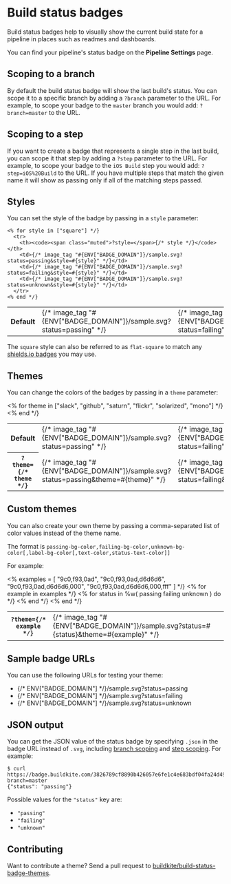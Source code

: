 # Build status badges

Build status badges help to visually show the current build state for a pipeline in places such as readmes and dashboards.

You can find your pipeline's status badge on the **Pipeline Settings** page.


## Scoping to a branch

By default the build status badge will show the last build's status. You can scope it to a specific branch by adding a `?branch` parameter to the URL. For example, to scope your badge to the `master` branch you would add: `?branch=master` to the URL.

## Scoping to a step

If you want to create a badge that represents a single step in the last build, you can scope it that step by adding a `?step` parameter to the URL. For example, to scope your badge to the `iOS Build` step you would add: `?step=iOS%20Build` to the URL. If you have multiple steps that match the given name it will show as passing only if all of the matching steps passed.

## Styles

You can set the style of the badge by passing in a `style` parameter:

<!-- vale off -->
<table class="status-badges__examples">
  <tbody>
    <tr>
      <th>Default</th>
      <td>{/* image_tag "#{ENV["BADGE_DOMAIN"]}/sample.svg?status=passing" */}</td>
      <td>{/* image_tag "#{ENV["BADGE_DOMAIN"]}/sample.svg?status=failing" */}</td>
      <td>{/* image_tag "#{ENV["BADGE_DOMAIN"]}/sample.svg?status=unknown" */}</td>
    </tr>

    <% for style in ["square"] */}
      <tr>
        <th><code><span class="muted">?style=</span>{/* style */}</code></th>
        <td>{/* image_tag "#{ENV["BADGE_DOMAIN"]}/sample.svg?status=passing&style=#{style}" */}</td>
        <td>{/* image_tag "#{ENV["BADGE_DOMAIN"]}/sample.svg?status=failing&style=#{style}" */}</td>
        <td>{/* image_tag "#{ENV["BADGE_DOMAIN"]}/sample.svg?status=unknown&style=#{style}" */}</td>
      </tr>
    <% end */}
  </tbody>
</table>
<!-- vale on -->

The `square` style can also be referred to as `flat-square` to match any [shields.io badges](http://shields.io) you may use.

## Themes

You can change the colors of the badges by passing in a `theme` parameter:

<!-- vale off -->
<table class="status-badges__examples">
  <tbody>
    <tr>
      <th>Default</th>
      <td>{/* image_tag "#{ENV["BADGE_DOMAIN"]}/sample.svg?status=passing" */}</td>
      <td>{/* image_tag "#{ENV["BADGE_DOMAIN"]}/sample.svg?status=failing" */}</td>
      <td>{/* image_tag "#{ENV["BADGE_DOMAIN"]}/sample.svg?status=unknown" */}</td>
    </tr>
    <% for theme in ["slack", "github", "saturn", "flickr", "solarized", "mono"] */}
      <tr>
        <th><code><span class="muted">?theme=</span>{/* theme */}</code></th>
        <td>{/* image_tag "#{ENV["BADGE_DOMAIN"]}/sample.svg?status=passing&theme=#{theme}" */}</td>
        <td>{/* image_tag "#{ENV["BADGE_DOMAIN"]}/sample.svg?status=failing&theme=#{theme}" */}</td>
        <td>{/* image_tag "#{ENV["BADGE_DOMAIN"]}/sample.svg?status=unknown&theme=#{theme}" */}</td>
      </tr>
    <% end */}
  </tbody>
</table>
<!-- vale on -->

## Custom themes

You can also create your own theme by passing a comma-separated list of color values instead of the theme name.

The format is `passing-bg-color,failing-bg-color,unknown-bg-color[,label-bg-color[,text-color,status-text-color]]`

For example:

<!-- vale off -->
<table class="status-badges__examples">
  <tbody>
    <%
      examples = [
        "9c0,f93,0ad",
        "9c0,f93,0ad,d6d6d6",
        "9c0,f93,0ad,d6d6d6,000",
        "9c0,f93,0ad,d6d6d6,000,fff"
      ]
    */}
    <% for example in examples */}
      <tr>
        <th><code><span class="muted">?theme=</span>{/* example */}</code></th>
        <% for status in %w( passing failing unknown ) do */}
          <td>{/* image_tag "#{ENV["BADGE_DOMAIN"]}/sample.svg?status=#{status}&theme=#{example}" */}</td>
        <% end */}
      </tr>
    <% end */}
  </tbody>
</table>
<!-- vale on -->

## Sample badge URLs

You can use the following URLs for testing your theme:

* {/* ENV["BADGE_DOMAIN"] */}/sample.svg?status=passing
* {/* ENV["BADGE_DOMAIN"] */}/sample.svg?status=failing
* {/* ENV["BADGE_DOMAIN"] */}/sample.svg?status=unknown

## JSON output

You can get the JSON value of the status badge by specifying `.json` in the badge URL instead of `.svg`, including [branch scoping](#scoping-to-a-branch) and [step scoping](#scoping-to-a-step). For example:

```shell
$ curl https://badge.buildkite.com/3826789cf8890b426057e6fe1c4e683bdf04fa24d498885489.json?branch=master
{"status": "passing"}
```

Possible values for the `"status"` key are:

* `"passing"`
* `"failing"`
* `"unknown"`

## Contributing

Want to contribute a theme? Send a pull request to [buildkite/build-status-badge-themes](https://github.com/buildkite/build-status-badge-themes).
